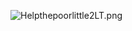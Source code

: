 [[File:Helpthepoorlittle2LT.png|right]]<ac_metadata title="Current Resources:59K Fuel, 47K Ammo,92K Steel,27K Bauxite"> </ac_metadata>